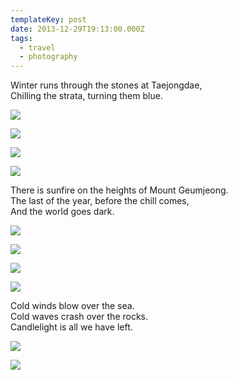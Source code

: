 ```yaml
---
templateKey: post
date: 2013-12-29T19:13:00.000Z
tags:
  - travel
  - photography
---
```

Winter runs through the stones at Taejongdae,<br/>
Chilling the strata, turning them blue.

![](../../assets/photos/20131226-IMG_2009.jpg)

![](../../assets/photos/20131226-IMG_2001.jpg)

![](../../assets/photos/20131226-IMG_2033.jpg)

![](../../assets/photos/20131226-IMG_1977.jpg)

There is sunfire on the heights of Mount Geumjeong.<br/>
The last of the year, before the chill comes,<br/>
And the world goes dark.

![](../../assets/photos/20131228-IMG_2132.jpg)

![](../../assets/photos/20131228-IMG_2137.jpg)

![](../../assets/photos/20131228-IMG_2149.jpg)

![](../../assets/photos/20131228-IMG_2186.jpg)

Cold winds blow over the sea.<br/>
Cold waves crash over the rocks.<br/>
Candlelight is all we have left.

![](../../assets/photos/20131229-IMG_2281.jpg)

![](../../assets/photos/20131229-IMG_2271.jpg)